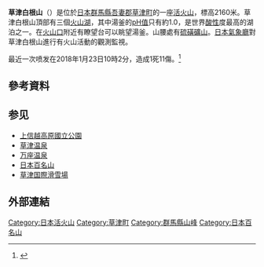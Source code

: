 {{Infobox mountain
| name = 草津白根山 
| native_name = {{lang|ja|草津白根山}} 
| photo = Mt.Kusatsu-Shirane.JPG
| photo_caption = 从东南方看
| elevation_m = 2,171
| elevation_ref = 
| prominence = | range = 
| coordinates = {{coord|36.620|N|138.535|E|type:mountain}}
| pushpin_map = Japan Gunma
| pushpin_map_caption = 在日本的位置
| topo = 
| type = [[複式火山|複式火山]]
| age = 
| last_eruption = 2018年1月23日
| first_ascent = 
| easiest_route = 
}}
'''草津白根山'''（{{jpn|j=草津白根山|hg=くさつしらねさん|rm=Kusatsu shirane san}}）是位於[[日本|日本]][[群馬縣|群馬縣]][[吾妻郡|吾妻郡]][[草津町|草津町]]的一座[[活火山|活火山]]，標高2160米。草津白根山頂部有三個[[火山湖|火山湖]]，其中湯釜的[[pH值|pH值]]只有約1.0，是世界[[酸性|酸性]]度最高的湖泊之一。在[[火山口|火山口]]附近有瞭望台可以眺望湯釜。山腰處有[[硫磺|硫磺]][[礦山|礦山]]。[[日本氣象廳|日本氣象廳]]對草津白根山進行有火山活動的觀測監視。

最近一次喷发在2018年1月23日10時2分，造成1死11傷。<ref>{{cite news|last1=McCurry|first1=Justin|title=Japan: fatal avalanche engulfs skiers after volcano erupts|url=https://www.theguardian.com/world/2018/jan/23/japan-avalanche-engulfs-skiers-after-volcano-erupts-at-ski-resort|accessdate=23 January 2018|work=The Guardian|publisher=Guardian Media Group|language=en-us|archive-date=2019-09-03|archive-url=https://web.archive.org/web/20190903160352/https://www.theguardian.com/world/2018/jan/23/japan-avalanche-engulfs-skiers-after-volcano-erupts-at-ski-resort|dead-url=no}}</ref>

== 參考資料 ==
<references/>
== 参见 ==
{{Commonscat|Mount Kusatsu-Shirane}}
* [[上信越高原國立公園|上信越高原國立公園]]
* [[草津温泉|草津温泉]]
* [[万座温泉|万座温泉]]
* [[日本百名山|日本百名山]]
* [[草津国際滑雪場|草津国際滑雪場]]

== 外部連結 ==
{{日本百名山}}
{{日本活火山}}


[[Category:日本活火山|Category:日本活火山]]
[[Category:草津町|Category:草津町]]
[[Category:群馬縣山峰|Category:群馬縣山峰]]
[[Category:日本百名山|Category:日本百名山]]